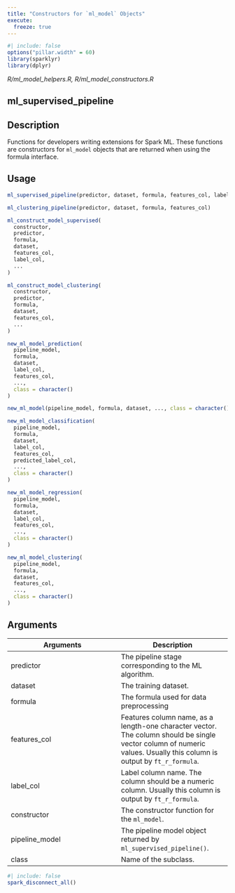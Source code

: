 ```yaml
---
title: "Constructors for `ml_model` Objects"
execute:
  freeze: true
---
```


```r
#| include: false
options("pillar.width" = 60)
library(sparklyr) 
library(dplyr)
```

*R/ml_model_helpers.R, R/ml_model_constructors.R*

## ml_supervised_pipeline

## Description
Functions for developers writing extensions for Spark ML. These functions are constructors   for `ml_model` objects that are returned when using the formula interface. 


## Usage
```r
ml_supervised_pipeline(predictor, dataset, formula, features_col, label_col) 

ml_clustering_pipeline(predictor, dataset, formula, features_col) 

ml_construct_model_supervised( 
  constructor, 
  predictor, 
  formula, 
  dataset, 
  features_col, 
  label_col, 
  ... 
) 

ml_construct_model_clustering( 
  constructor, 
  predictor, 
  formula, 
  dataset, 
  features_col, 
  ... 
) 

new_ml_model_prediction( 
  pipeline_model, 
  formula, 
  dataset, 
  label_col, 
  features_col, 
  ..., 
  class = character() 
) 

new_ml_model(pipeline_model, formula, dataset, ..., class = character()) 

new_ml_model_classification( 
  pipeline_model, 
  formula, 
  dataset, 
  label_col, 
  features_col, 
  predicted_label_col, 
  ..., 
  class = character() 
) 

new_ml_model_regression( 
  pipeline_model, 
  formula, 
  dataset, 
  label_col, 
  features_col, 
  ..., 
  class = character() 
) 

new_ml_model_clustering( 
  pipeline_model, 
  formula, 
  dataset, 
  features_col, 
  ..., 
  class = character() 
) 
```

## Arguments
|Arguments|Description|
|---|---|
| predictor | The pipeline stage corresponding to the ML algorithm. |
| dataset | The training dataset. |
| formula | The formula used for data preprocessing |
| features_col | Features column name, as a length-one character vector. The column should be single vector column of numeric values. Usually this column is output by `ft_r_formula`. |
| label_col | Label column name. The column should be a numeric column. Usually this column is output by `ft_r_formula`. |
| constructor | The constructor function for the `ml_model`. |
| pipeline_model | The pipeline model object returned by `ml_supervised_pipeline()`. |
| class | Name of the subclass. |








```r
#| include: false
spark_disconnect_all()
```
